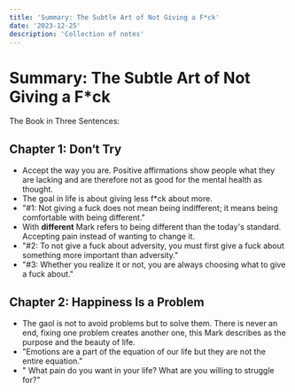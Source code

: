 ```yaml
---
title: 'Summary: The Subtle Art of Not Giving a F*ck'
date: '2023-12-25'
description: 'Collection of notes'
---
```


# Summary: The Subtle Art of Not Giving a F*ck

The Book in Three Sentences: 

## Chapter 1: Don‘t Try
- Accept the way you are. Positive affirmations show people what they are lacking and are therefore not as good for the mental health as thought.
- The goal in life is about giving less f*ck about more. 
- "#1: Not giving a fuck does not mean being indifferent; it means being comfortable with being different." 
- With **different** Mark refers to being different than the today's standard. Accepting pain instead of wanting to change it.
- "#2: To not give a fuck about adversity, you must first give a fuck about something more important than adversity."
- "#3: Whether you realize it or not, you are always choosing what to give a fuck about."

## Chapter 2: Happiness Is a Problem
- The gaol is not to avoid problems but to solve them. There is never an end, fixing one problem creates another one, this Mark describes as the purpose and the beauty of life. 
- "Emotions are a part of the equation of our life but they are not the entire equation." 
- " What pain do you want in your life? What are you willing to struggle for?"